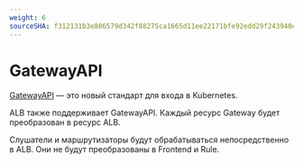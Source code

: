 ```yaml
---
weight: 6
sourceSHA: f312131b3e806579d342f88275ca1665d11ee22171bfe92edd29f243940ee85c
---
```


# GatewayAPI

[GatewayAPI](https://gateway-api.sigs.k8s.io/) — это новый стандарт для входа в Kubernetes.

ALB также поддерживает GatewayAPI. Каждый ресурс Gateway будет преобразован в ресурс ALB.

Слушатели и маршрутизаторы будут обрабатываться непосредственно в ALB. Они не будут преобразованы в Frontend и Rule.
